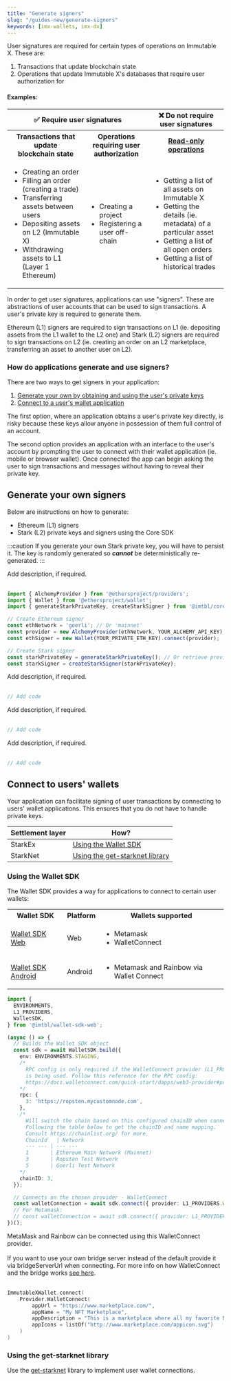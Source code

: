 ```yaml
---
title: "Generate signers"
slug: "/guides-new/generate-signers"
keywords: [imx-wallets, imx-dx]
---
```



User signatures are required for certain types of operations on Immutable X. These are:
1. Transactions that update blockchain state
2. Operations that update Immutable X's databases that require user authorization for

#### Examples:
<table>
  <tbody>
    <tr>
      <th colspan="2">✅ Require user signatures</th>
      <th>❌ Do not require user signatures</th>
    </tr>
    <tr>
      <th>Transactions that update<br/>blockchain state</th>
      <th>Operations requiring user<br/>authorization</th>
      <th><a href="/docs/guides-new/get-data">Read-only operations</a></th>
    </tr>
    <tr>
      <td>
        <ul>
          <li>Creating an order</li>
          <li>Filling an order (creating a trade)</li>
          <li>Transferring assets between users</li>
          <li>Depositing assets on L2 (Immutable X)</li>
          <li>Withdrawing assets to L1 (Layer 1 Ethereum)</li>
        </ul>
      </td>
      <td>
        <ul>
          <li>Creating a project</li>
          <li>Registering a user off-chain</li>
        </ul>
      </td>
      <td>
        <ul>
          <li>Getting a list of all assets on Immutable X</li>
          <li>Getting the details (ie. metadata) of a particular asset</li>
          <li>Getting a list of all open orders</li>
          <li>Getting a list of historical trades</li>
        </ul>
      </td>
    </tr>
  </tbody>
</table>

In order to get user signatures, applications can use "signers". These are abstractions of user accounts that can be used to sign transactions. A user's private key is required to generate them.

Ethereum (L1) signers are required to sign transactions on L1 (ie. depositing assets from the L1 wallet to the L2 one) and Stark (L2) signers are required to sign transactions on L2 (ie. creating an order on an L2 marketplace, transferring an asset to another user on L2).

### How do applications generate and use signers?
There are two ways to get signers in your application:
1. [Generate your own by obtaining and using the user's private keys](#generate-your-own-signers)
2. [Connect to a user's wallet application](#connect-to-users-wallets)

The first option, where an application obtains a user's private key directly, is risky because these keys allow anyone in possession of them full control of an account.

The second option provides an application with an interface to the user's account by prompting the user to connect with their wallet application (ie. mobile or browser wallet). Once connected the app can begin asking the user to sign transactions and messages without having to reveal their private key.

## Generate your own signers
Below are instructions on how to generate:
* Ethereum (L1) signers
* Stark (L2) private keys and signers using the Core SDK

:::caution
If you generate your own Stark private key, you will have to persist it. The key is randomly generated so **_cannot_** be deterministically re-generated.
:::

<Tabs>
  <TabItem value="typescript" label="Typescript Core SDK">
    Add description, if required.
    <br/><br/>

```ts
import { AlchemyProvider } from '@ethersproject/providers';
import { Wallet } from '@ethersproject/wallet';
import { generateStarkPrivateKey, createStarkSigner } from '@imtbl/core-sdk';

// Create Ethereum signer
const ethNetwork = 'goerli'; // Or 'mainnet'
const provider = new AlchemyProvider(ethNetwork, YOUR_ALCHEMY_API_KEY);
const ethSigner = new Wallet(YOUR_PRIVATE_ETH_KEY).connect(provider);

// Create Stark signer
const starkPrivateKey = generateStarkPrivateKey(); // Or retrieve previously generated key
const starkSigner = createStarkSigner(starkPrivateKey);
```
  </TabItem>
  <TabItem value="kotlin" label="Kotlin (JVM) Core SDK">
    Add description, if required.
    <br/><br/>

```kotlin
// Add code
``` 
  </TabItem>
  <TabItem value="Swift" label="Swift Core SDK">
    Add description, if required.
    <br/><br/>

```swift
// Add code
```
  </TabItem>
  <TabItem value="go" label="Golang Core SDK">
    Add description, if required.
    <br/><br/>

```go
// Add code
```
  </TabItem>
</Tabs>

## Connect to users' wallets
Your application can facilitate signing of user transactions by connecting to users' wallet applications. This ensures that you do not have to handle private keys.

| Settlement layer | How?                           |
| ---------------- | ------------------------------ |
| StarkEx          | [Using the Wallet SDK](#using-the-wallet-sdk)           |
| StarkNet         | [Using the get-starknet library](#using-the-get-starknet-library) |

### Using the Wallet SDK
The Wallet SDK provides a way for applications to connect to certain user wallets:
<table>
  <tbody>
    <tr>
      <th>Wallet SDK</th>
      <th>Platform</th>
      <th>Wallets supported</th>
    </tr>
    <tr>
      <td><a href='https://github.com/immutable/imx-wallet-sdk-web/'>Wallet SDK Web</a></td>
      <td>Web</td>
      <td>
        <ul>
          <li>Metamask</li>
          <li>WalletConnect</li>
        </ul>
      </td>
    </tr>
    <tr>
      <td><a href='https://github.com/immutable/imx-wallet-sdk-android/'>Wallet SDK Android</a></td>
      <td>Android</td>
      <td>
        <ul>
          <li>Metamask and Rainbow via Wallet Connect</li>
        </ul>
      </td>
    </tr>
  </tbody>
</table>

<Tabs>
  <TabItem value="typescript" label="Wallet SDK Web">

```ts
import {
  ENVIRONMENTS,
  L1_PROVIDERS,
  WalletSDK,
} from '@imtbl/wallet-sdk-web';

(async () => {
  // Builds the Wallet SDK object
  const sdk = await WalletSDK.build({
    env: ENVIRONMENTS.STAGING,
    /*
      RPC config is only required if the WalletConnect provider (L1_PROVIDERS.WALLET_CONNECT)
      is being used. Follow this reference for the RPC config:
      https://docs.walletconnect.com/quick-start/dapps/web3-provider#provider-options
    */
    rpc: {
      3: 'https://ropsten.mycustomnode.com',
    },
    /*
      Will switch the chain based on this configured chainID when connecting to the wallet.(Optional)
      Following the table below to get the chainID and name mapping. 
      Consult https://chainlist.org/ for more.
      ChainId	| Network
      --- --- | --- --- 
      1	      | Ethereum Main Network (Mainnet)
      3	      | Ropsten Test Network
      5	      | Goerli Test Network
    */
    chainID: 3,
  });

  // Connects on the chosen provider - WalletConnect
  const walletConnection = await sdk.connect({ provider: L1_PROVIDERS.WALLET_CONNECT });
  // For Metamask:
  // const walletConnection = await sdk.connect({ provider: L1_PROVIDERS.METAMASK });
})();
```
  </TabItem>
  <TabItem value="android" label="Wallet SDK Android">
    MetaMask and Rainbow can be connected using this WalletConnect provider.
    <br/><br/>
    If you want to use your own bridge server instead of the default provide it via bridgeServerUrl when connecting. For more info on how WalletConnect and the bridge works <a href="https://docs.walletconnect.com/tech-spec">see here</a>.
    <br/><br/>

```kotlin
ImmutableXWallet.connect(
    Provider.WalletConnect(
        appUrl = "https://www.marketplace.com/",
        appName = "My NFT Marketplace",
        appDescription = "This is a marketplace where all my favorite NFTs can be traded.",
        appIcons = listOf("http://www.marketplace.com/appicon.svg")
    )
)
```
  </TabItem>
</Tabs>

### Using the get-starknet library
Use the [get-starknet](https://github.com/starknet-community-libs/get-starknet) library to implement user wallet connections.